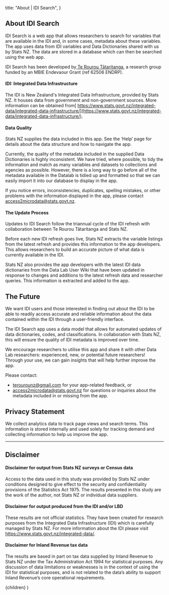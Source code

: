 
  title: "About | IDI Search",
}

## About IDI Search

IDI Search is a web app that allows researchers to search for variables that are available in the IDI and, in some cases, metadata about these variables. The app uses data from IDI variables and Data Dictionaries shared with us by Stats NZ. The data are stored in a database which can then be searched using the web app.

IDI Search has been developed by[ Te Rourou Tātaritanga](https://terourou.org?utm_medium=web&utm_source=idisearch&utm_content=about), a research group funded by an MBIE Endevaour Grant (ref 62506 ENDRP).

#### IDI: Integrated Data Infrastructure

The IDI is New Zealand's Integrated Data Infrastructure, provided by Stats NZ. It houses data from government and non-government sources. More information can be obtained from[ https://www.stats.govt.nz/integrated-data/integrated-data-infrastructure/](https://www.stats.govt.nz/integrated-data/integrated-data-infrastructure/).

#### Data Quality

Stats NZ supplies the data included in this app. See the ‘Help’ page for details about the data structure and how to navigate the app.

Currently, the quality of the metadata included in the supplied Data Dictionaries is highly inconsistent. We have tried, where possible, to tidy the information and match as many variables and datasets to collections and agencies as possible. However, there is a long way to go before all of the metadata available in the Datalab is tidied up and formatted so that we can easily import it into our database to display in the app.

If you notice errors, inconsistencies, duplicates, spelling mistakes, or other problems with the information displayed in the app, please contact [access2microdata@stats.govt.nz](mailto:access2microdata@stats.govt.nz).

#### The Update Process

Updates to IDI Search follow the triannual cycle of the IDI refresh with collaboration between Te Rourou Tātaritanga and Stats NZ.

Before each new IDI refresh goes live, Stats NZ extracts the variable listings from the latest refresh and provides this information to the app developers. This allows researchers to build an accurate picture of what data is currently available in the IDI.

Stats NZ also provides the app developers with the latest IDI data dictionaries from the Data Lab User Wiki that have been updated in response to changes and additions to the latest refresh data and researcher queries. This information is extracted and added to the app.

## The Future

We want IDI users and those interested in finding out about the IDI to be able to readily access accurate and reliable information about the data contained within the IDI through a user-friendly interface.

The IDI Search app uses a data model that allows for automated updates of data dictionaries, codes, and classifications. In collaboration with Stats NZ, this will ensure the quality of IDI metadata is improved over time.

We encourage researchers to utilise this app and share it with other Data Lab researchers: experienced, new, or potential future researchers! Through your use, we can gain insights that will help further improve the app.

Please contact:

- terourounz@gmail.com for your app-related feedback, or
- access2microdata@stats.govt.nz for questions or inquiries about the metadata included in or missing from the app.

## Privacy Statement

We collect analytics data to track page views and search terms. This information is stored internally and used solely for tracking demand and collecting information to help us improve the app.

---

## Disclaimer

#### Disclaimer for output from Stats NZ surveys or Census data

Access to the data used in this study was provided by Stats NZ under conditions designed to give effect to the security and confidentiality provisions of the Statistics Act 1975. The results presented in this study are the work of the author, not Stats NZ or individual data suppliers.

#### Disclaimer for output produced from the IDI and/or LBD

These results are not official statistics. They have been created for research purposes from the Integrated Data Infrastructure (IDI) which is carefully managed by Stats NZ. For more information about the IDI please visit https://www.stats.govt.nz/integrated-data/.

#### Disclaimer for Inland Revenue tax data

The results are based in part on tax data supplied by Inland Revenue to Stats NZ under the Tax Administration Act 1994 for statistical purposes. Any discussion of data limitations or weaknesses is in the context of using the IDI for statistical purposes, and is not related to the data’s ability to support Inland Revenue’s core operational requirements.

  <ProseLayout meta={meta}>{children}</ProseLayout>
)
